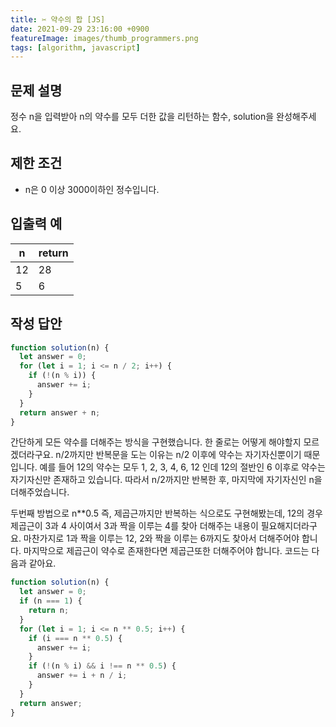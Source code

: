 ```yaml
---
title: ✂️ 약수의 합 [JS]
date: 2021-09-29 23:16:00 +0900
featureImage: images/thumb_programmers.png
tags: [algorithm, javascript]
---
```


## 문제 설명

정수 n을 입력받아 n의 약수를 모두 더한 값을 리턴하는 함수, solution을 완성해주세요.

## 제한 조건

- n은 0 이상 3000이하인 정수입니다.

## 입출력 예

| n   | return |
| --- | ------ |
| 12  | 28     |
| 5   | 6      |

## 작성 답안

```js
function solution(n) {
  let answer = 0;
  for (let i = 1; i <= n / 2; i++) {
    if (!(n % i)) {
      answer += i;
    }
  }
  return answer + n;
}
```

간단하게 모든 약수를 더해주는 방식을 구현했습니다. 한 줄로는 어떻게 해야할지 모르겠더라구요.
n/2까지만 반복문을 도는 이유는 n/2 이후에 약수는 자기자신뿐이기 때문입니다.
예를 들어 12의 약수는 모두 1, 2, 3, 4, 6, 12 인데 12의 절반인 6 이후로 약수는 자기자신만 존재하고 있습니다.
따라서 n/2까지만 반복한 후, 마지막에 자기자신인 n을 더해주었습니다.

두번째 방법으로 n\*\*0.5 즉, 제곱근까지만 반복하는 식으로도 구현해봤는데, 12의 경우 제곱근이 3과 4 사이여서 3과 짝을 이루는 4를 찾아 더해주는 내용이 필요해지더라구요.
마찬가지로 1과 짝을 이루는 12, 2와 짝을 이루는 6까지도 찾아서 더해주어야 합니다.
마지막으로 제곱근이 약수로 존재한다면 제곱근또한 더해주어야 합니다. 코드는 다음과 같아요.

```js
function solution(n) {
  let answer = 0;
  if (n === 1) {
    return n;
  }
  for (let i = 1; i <= n ** 0.5; i++) {
    if (i === n ** 0.5) {
      answer += i;
    }
    if (!(n % i) && i !== n ** 0.5) {
      answer += i + n / i;
    }
  }
  return answer;
}
```

